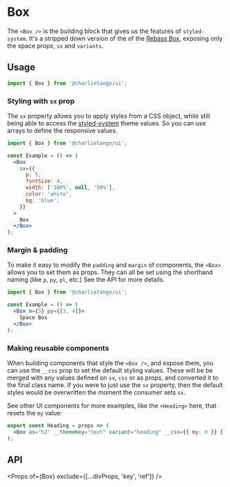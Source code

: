 
<Meta title="Components/Box" component={Box} />

# Box

The `<Box />` is the building block that gives us the features of `styled-system`. It's a stripped
down version of the of the [Rebass Box](https://rebassjs.org/box), exposing only the space props,
`sx` and `variants`.

## Usage

```jsx harmony
import { Box } from '@charlietango/ui';
```

### Styling with `sx` prop

The `sx` property allows you to apply styles from a CSS object, while still being able to access the
[styled-system](https://styled-system.com/) theme values. So you can use arrays to define the
responsive values.

```jsx harmony
import { Box } from '@charlietango/ui';

const Example = () => (
  <Box
    sx={{
      p: 5,
      fontSize: 4,
      width: ['100%', null, '50%'],
      color: 'white',
      bg: 'blue',
    }}
  >
    Box
  </Box>
);
```

### Margin & padding

To make it easy to modify the `padding` and `margin` of components, the `<Box>` allows you to set
them as props. They can all be set using the shorthand naming (like `p`, `py`, `pl`, etc.) See the
API for more details.

```jsx harmony
import { Box } from '@charlietango/ui';

const Example = () => (
  <Box m={5} py={[3, 4]}>
    Space Box
  </Box>
);
```

### Making reusable components

When building components that style the `<Box />`, and expose them, you can use the `__css` prop to
set the default styling values. These will be be merged with any values defined on `sx`, `css` or as
props, and converted it to the final class name. If you were to just use the `sx` property, then the
default styles would be overwritten the moment the consumer sets `sx`.

See other UI components for more examples, like the `<Heading>` here, that resets the `my` value:

```jsx harmony
export const Heading = props => (
  <Box as="h2" __themeKey="text" variant="heading" __css={{ my: 0 }} {...props} />
);
```

## API

<Props of={Box} exclude={[...divProps, 'key', 'ref']} />
